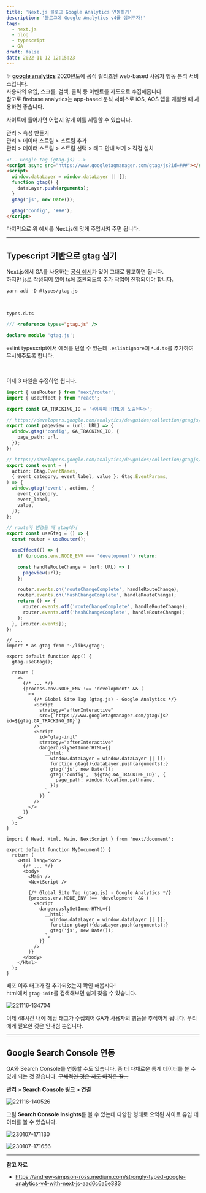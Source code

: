 ```yaml
---
title: 'Next.js 블로그 Google Analytics 연동하기'
description: '블로그에 Google Analytics v4를 심어주자!'
tags:
  - next.js
  - blog
  - typescript
  - GA
draft: false
date: 2022-11-12 12:15:23
---
```


✨ [**google analytics**](https://analytics.google.com/analytics/web/)
2020년도에 공식 릴리즈된 web-based 사용자 행동 분석 서비스입니다.  
사용자의 유입, 스크롤, 검색, 클릭 등 이벤트를 자도으로 수집해줍니다.  
참고로 firebase analytics는 app-based 분석 서비스로 iOS, AOS 앱을 개발할 때 사용하면 좋습니다.

사이트에 들어가면 어렵지 않게 이를 세팅할 수 있습니다.

관리 > 속성 만들기  
관리 > 데이터 스트림 > 스트림 추가  
관리 > 데이터 스트림 > 스트림 선택 > 태그 안내 보기 > 직접 설치

```html
<!-- Google tag (gtag.js) -->
<script async src="https://www.googletagmanager.com/gtag/js?id=###"></script>
<script>
  window.dataLayer = window.dataLayer || [];
  function gtag() {
    dataLayer.push(arguments);
  }
  gtag('js', new Date());

  gtag('config', '###');
</script>
```

마지막으로 위 예시를 Next.js에 맞게 주입시켜 주면 됩니다.

---

## Typescript 기반으로 gtag 심기

Next.js에서 GA를 사용하는 [공식 예시](https://github.com/vercel/next.js/tree/canary/examples/with-google-analytics)가 있어 그대로 참고하면 됩니다.  
하지만 js로 작성되어 있어 ts에 호환되도록 추가 작업이 진행되어야 합니다.

```shell
yarn add -D @types/gtag.js
```

<br />

`types.d.ts`

```ts
/// <reference types="gtag.js" />

declare module 'gtag.js';
```

eslint typescript에서 에러를 던질 수 있는데 `.eslintignore`에 `*.d.ts`를 추가하여 무시해주도록 합니다.

<br />

이제 3 파일을 수정하면 됩니다.

```ts:libs/gtags.ts
import { useRouter } from 'next/router';
import { useEffect } from 'react';

export const GA_TRACKING_ID = '<어짜피 HTML에 노출된다>';

// https://developers.google.com/analytics/devguides/collection/gtagjs/pages
export const pageview = (url: URL) => {
  window.gtag('config', GA_TRACKING_ID, {
    page_path: url,
  });
};

// https://developers.google.com/analytics/devguides/collection/gtagjs/events
export const event = (
  action: Gtag.EventNames,
  { event_category, event_label, value }: Gtag.EventParams,
) => {
  window.gtag('event', action, {
    event_category,
    event_label,
    value,
  });
};

// route가 변경될 때 gtag에서
export const useGtag = () => {
  const router = useRouter();

  useEffect(() => {
    if (process.env.NODE_ENV === 'development') return;

    const handleRouteChange = (url: URL) => {
      pageview(url);
    };

    router.events.on('routeChangeComplete', handleRouteChange);
    router.events.on('hashChangeComplete', handleRouteChange);
    return () => {
      router.events.off('routeChangeComplete', handleRouteChange);
      router.events.off('hashChangeComplete', handleRouteChange);
    };
  }, [router.events]);
};
```

```tsx:_app.tsx
// ...
import * as gtag from '~/libs/gtag';

export default function App() {
  gtag.useGtag();

  return (
    <>
      {/* ... */}
      {process.env.NODE_ENV !== 'development' && (
        <>
          {/* Global Site Tag (gtag.js) - Google Analytics */}
          <Script
            strategy="afterInteractive"
            src={`https://www.googletagmanager.com/gtag/js?id=${gtag.GA_TRACKING_ID}`}
          />
          <Script
            id="gtag-init"
            strategy="afterInteractive"
            dangerouslySetInnerHTML={{
              __html: `
                window.dataLayer = window.dataLayer || [];
                function gtag(){dataLayer.push(arguments);}
                gtag('js', new Date());
                gtag('config', '${gtag.GA_TRACKING_ID}', {
                  page_path: window.location.pathname,
                });
              `,
            }}
          />
        </>
      )}
    <>
  );
}

```

```tsx:_document.tsx
import { Head, Html, Main, NextScript } from 'next/document';

export default function MyDocument() {
  return (
    <Html lang="ko">
      {/* ... */}
      <body>
        <Main />
        <NextScript />

        {/* Global Site Tag (gtag.js) - Google Analytics */}
        {process.env.NODE_ENV !== 'development' && (
          <script
            dangerouslySetInnerHTML={{
              __html: `
                window.dataLayer = window.dataLayer || [];
                function gtag(){dataLayer.push(arguments);}
                gtag('js', new Date());
              `,
            }}
          />
        )}
      </body>
    </Html>
  );
}
```

배포 이후 태그가 잘 추가되었는지 확인 해봅시다!  
html에서 `gtag-init`를 검색해보면 쉽게 찾을 수 있습니다.

![221116-134704](/images/posts/5-google-analytics/221116-134704.png)

이제 48시간 내에 해당 태그가 수집되어 GA가 사용자의 행동을 추적하게 됩니다.
우리에게 필요한 것은 인내심 뿐입니다.

---

## Google Search Console 연동

GA와 Search Console를 연동할 수도 있습니다.
좀 더 다채로운 통계 데이터를 볼 수 있게 되는 것 같습니다. ~~구체적인 것은 저도 아직은 잘...~~

**관리 > Search Console 링크 > 연결**

![221116-140526](/images/posts/5-google-analytics/221116-140526.png)

그럼 **Search Console Insights**를 볼 수 있는데 다양한 형태로 요약된 사이트 유입 데이터를 볼 수 있습니다.

![230107-171130](/images/posts/5-google-analytics/230107-171130.png)

![230107-171656](/images/posts/5-google-analytics/230107-171656.png)

---

**참고 자료**

- https://andrew-simpson-ross.medium.com/strongly-typed-google-analytics-v4-with-next-js-aad6c6a5e383
